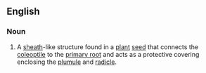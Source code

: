 ==English==
===Noun===
{{en-noun|coleorhizae}}
# A [[sheath]]-like structure found in a [[plant]] [[seed]] that connects the [[coleoptile]] to the [[primary root]] and acts as a protective covering enclosing the [[plumule]] and [[radicle]].